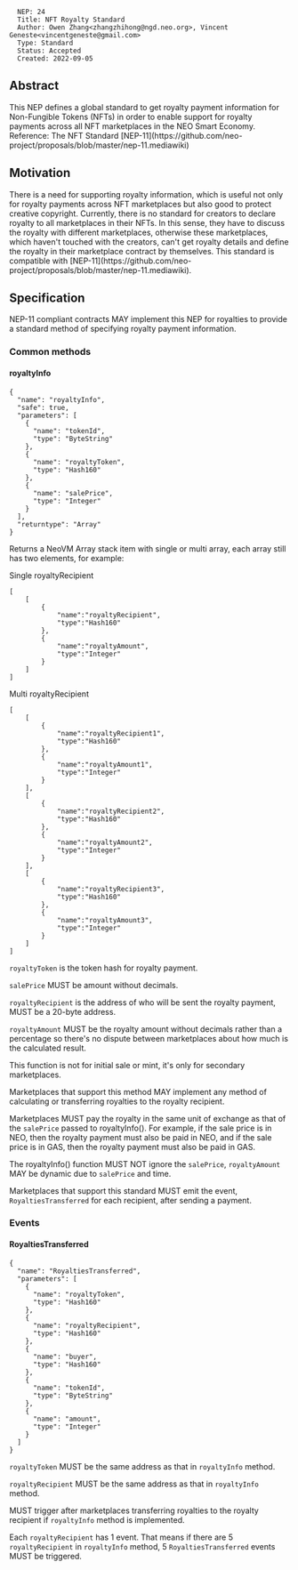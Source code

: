 <pre>
  NEP: 24
  Title: NFT Royalty Standard
  Author: Owen Zhang<zhangzhihong@ngd.neo.org>, Vincent Geneste<vincentgeneste@gmail.com>
  Type: Standard
  Status: Accepted
  Created: 2022-09-05
</pre>

==Abstract==

This NEP defines a global standard to get royalty payment information for Non-Fungible Tokens (NFTs) in order to enable support for royalty payments across all NFT marketplaces in the NEO Smart Economy. 
Reference: The NFT Standard [NEP-11](https://github.com/neo-project/proposals/blob/master/nep-11.mediawiki)

==Motivation==

There is a need for supporting royalty information, which is useful not only for royalty payments across NFT marketplaces but also good to protect creative copyright. Currently, there is no standard for creators to declare royalty to all marketplaces in their NFTs. In this sense, they have to discuss the royalty with different marketplaces, otherwise these marketplaces, which haven't touched with the creators, can't get royalty details and define the royalty in their marketplace contract by themselves. This standard is compatible with [NEP-11](https://github.com/neo-project/proposals/blob/master/nep-11.mediawiki).

==Specification==

NEP-11 compliant contracts MAY implement this NEP for royalties to provide a standard method of specifying royalty payment information.

===Common methods===

====royaltyInfo====

<pre>
{
  "name": "royaltyInfo",
  "safe": true,
  "parameters": [
    {
      "name": "tokenId",
      "type": "ByteString"
    },
    {
      "name": "royaltyToken",
      "type": "Hash160"
    },
    {
      "name": "salePrice",
      "type": "Integer"
    }
  ],
  "returntype": "Array"
}
</pre>

Returns a NeoVM Array stack item with single or multi array, each array still has two elements, for example:

Single royaltyRecipient

<pre>
[
    [
        {
            "name":"royaltyRecipient",
            "type":"Hash160"
        },
        {
            "name":"royaltyAmount",
            "type":"Integer"
        }
    ]
]
</pre>

Multi royaltyRecipient

<pre>
[
    [
        {
            "name":"royaltyRecipient1",
            "type":"Hash160"
        },
        {
            "name":"royaltyAmount1",
            "type":"Integer"
        }
    ],
    [
        {
            "name":"royaltyRecipient2",
            "type":"Hash160"
        },
        {
            "name":"royaltyAmount2",
            "type":"Integer"
        }
    ],
    [
        {
            "name":"royaltyRecipient3",
            "type":"Hash160"
        },
        {
            "name":"royaltyAmount3",
            "type":"Integer"
        }
    ]
]
</pre>

<code>royaltyToken</code> is the token hash for royalty payment.

<code>salePrice</code> MUST be amount without decimals.

<code>royaltyRecipient</code> is the address of who will be sent the royalty payment, MUST be a 20-byte address.

<code>royaltyAmount</code>  MUST be the royalty amount without decimals rather than a percentage so there's no dispute between marketplaces about how much is the calculated result. 

This function is not for initial sale or mint, it's only for secondary marketplaces.

Marketplaces that support this method MAY implement any method of calculating or transferring royalties to the royalty recipient.

Marketplaces MUST pay the royalty in the same unit of exchange as that of the <code>salePrice</code> passed to royaltyInfo(). For example, if the sale price is in NEO, then the royalty payment must also be paid in NEO, and if the sale price is in GAS, then the royalty payment must also be paid in GAS.

The royaltyInfo() function MUST NOT ignore the <code>salePrice</code>, <code>royaltyAmount</code> MAY be dynamic due to <code>salePrice</code> and time. 

Marketplaces that support this standard MUST emit the event, <code>RoyaltiesTransferred</code> for each recipient, after sending a payment.

===Events===

====RoyaltiesTransferred====

<pre>
{
  "name": "RoyaltiesTransferred",
  "parameters": [
    {
      "name": "royaltyToken",
      "type": "Hash160"
    },
    {
      "name": "royaltyRecipient",
      "type": "Hash160"
    },
    {
      "name": "buyer",
      "type": "Hash160"
    },
    {
      "name": "tokenId",
      "type": "ByteString"
    },
    {
      "name": "amount",
      "type": "Integer"
    }
  ]
}
</pre>

<code>royaltyToken</code> MUST be the same address as that in <code>royaltyInfo</code> method.

<code>royaltyRecipient</code> MUST be the same address as that in <code>royaltyInfo</code> method.

MUST trigger after marketplaces transferring royalties to the royalty recipient if <code>royaltyInfo</code> method is implemented.

Each <code>royaltyRecipient</code> has 1 event. That means if there are 5 <code>royaltyRecipient</code> in <code>royaltyInfo</code> method, 5 <code>RoyaltiesTransferred</code> events MUST be triggered.
